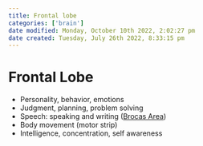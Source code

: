 ```yaml
---
title: Frontal lobe
categories: ['brain']
date modified: Monday, October 10th 2022, 2:02:27 pm
date created: Tuesday, July 26th 2022, 8:33:15 pm
---
```


# Frontal Lobe
- Personality, behavior, emotions
- Judgment, planning, problem solving
- Speech: speaking and writing ([Brocas Area](Brocas%20Area.qmd))
- Body movement (motor strip)
- Intelligence, concentration, self awareness



